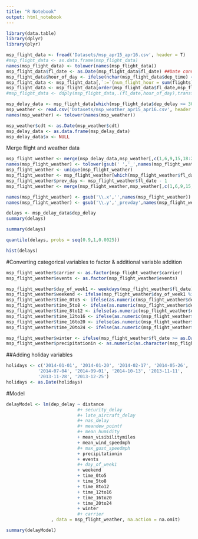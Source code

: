 ```yaml
---
title: "R Notebook"
output: html_notebook
---
```


```r
library(data.table)
library(dplyr)
library(plyr)

msp_flight_data <- fread('Datasets/msp_apr15_apr16.csv', header = T)
#msp_flight_data <- as.data.frame(msp_flight_data)
names(msp_flight_data) <- tolower(names(msp_flight_data))
msp_flight_data$fl_date <- as.Date(msp_flight_data$fl_date) ##Date conversion
msp_flight_data$hour_of_day <- ifelse(nchar(msp_flight_data$dep_time) <= 2,0, as.numeric(substr(msp_flight_data$dep_time,1,nchar(msp_flight_data$dep_time)-2)))
msp_flight_data <- msp_flight_data[,`:=`(num_flight_hour = sum(flights)),by=c('fl_date','hour_of_day')]
msp_flight_data <- msp_flight_data[order(msp_flight_data$fl_date,msp_flight_data$hour_of_day),]
#msp_flight_data <- ddply(msp_flight_data,.(fl_date,hour_of_day),transform,num_flights_hour = sum(flights))

msp_delay_data <- msp_flight_data[which(msp_flight_data$dep_delay >= 30 & msp_flight_data$origin == "MSP"),]
msp_weather <- read.csv('Datasets/msp_weather_apr15_apr16.csv', header = T)
names(msp_weather) <- tolower(names(msp_weather))

msp_weather$cdt <- as.Date(msp_weather$cdt)
msp_delay_data <- as.data.frame(msp_delay_data)
msp_delay_data$x <- NULL

```


Merge flight and weather data
```r
msp_flight_weather <- merge(msp_delay_data,msp_weather[,c(1,6,9,15,18:20,22)], by.x = "fl_date",by.y = "cdt")
names(msp_flight_weather) <- tolower(gsub(' ','_',names(msp_flight_weather)))
msp_flight_weather <- unique(msp_flight_weather)
msp_flight_weather <- msp_flight_weather[which(msp_flight_weather$fl_date <= as.Date('2016-03-31')),]
msp_flight_weather$prev_day <- msp_flight_weather$fl_date - 1
msp_flight_weather <- merge(msp_flight_weather,msp_weather[,c(1,6,9,15,18:20,22)],by.x = "prev_day",by.y = "cdt", all.x = T)

names(msp_flight_weather) <- gsub('\\.x','',names(msp_flight_weather))
names(msp_flight_weather) <- gsub('\\.y','_prevday',names(msp_flight_weather))
```




```r
delays <- msp_delay_data$dep_delay
summary(delays)

```

```r
summary(delays)
```

```r
quantile(delays, probs = seq(0.9,1,0.0025))
```

```r
hist(delays)
```

#Converting categorical variables to factor & additional variable addition
```r
msp_flight_weather$carrier <- as.factor(msp_flight_weather$carrier)
msp_flight_weather$events <- as.factor(msp_flight_weather$events)

msp_flight_weather$day_of_week1 <- weekdays(msp_flight_weather$fl_date)
msp_flight_weather$weekend <- ifelse(msp_flight_weather$day_of_week1 %in% c("Friday","Saturday","Sunday"),1,0)
msp_flight_weather$time_0to5 <- ifelse(as.numeric(msp_flight_weather$dep_time) >= 0 & as.numeric(msp_flight_weather$dep_time) < 500,1,0)
msp_flight_weather$time_5to8 <- ifelse(as.numeric(msp_flight_weather$dep_time) >= 500 & as.numeric(msp_flight_weather$dep_time) < 800,1,0)
msp_flight_weather$time_8to12 <- ifelse(as.numeric(msp_flight_weather$dep_time) >= 800 & as.numeric(msp_flight_weather$dep_time) < 1159,1,0)
msp_flight_weather$time_12to16 <- ifelse(as.numeric(msp_flight_weather$dep_time) >= 1200 & as.numeric(msp_flight_weather$dep_time) < 1559,1,0)
msp_flight_weather$time_16to20 <- ifelse(as.numeric(msp_flight_weather$dep_time) >= 1600 & as.numeric(msp_flight_weather$dep_time) < 1959,1,0)
msp_flight_weather$time_20to24 <- ifelse(as.numeric(msp_flight_weather$dep_time) >= 2000 & as.numeric(msp_flight_weather$dep_time) < 2359,1,0)

msp_flight_weather$winter <- ifelse(msp_flight_weather$fl_date >= as.Date('2015-11-01'),1,0)
msp_flight_weather$precipitationin <- as.numeric(as.character(msp_flight_weather$precipitationin))
```

##Adding holiday variables
```r
holidays <- c('2014-01-01', '2014-01-20', '2014-02-17', '2014-05-26',
            '2014-07-04', '2014-09-01', '2014-10-13', '2013-11-11',
            '2013-11-28', '2013-12-25')
holidays <- as.Date(holidays)
```


#Model

```r
delayModel <- lm(dep_delay ~ distance
                           #+ security_delay
                           #+ late_aircraft_delay
                           #+ nas_delay
                           #+ meandew_pointf
                           #+ mean_humidity
                           + mean_visibilitymiles
                           + mean_wind_speedmph
                           #+ max_gust_speedmph
                           + precipitationin
                           + events
                           #+ day_of_week1
                           + weekend
                           + time_0to5
                           + time_5to8
                           + time_8to12
                           + time_12to16
                           + time_16to20
                           + time_20to24
                           + winter
                           #+ carrier
                 , data = msp_flight_weather, na.action = na.omit)

summary(delayModel)
```



